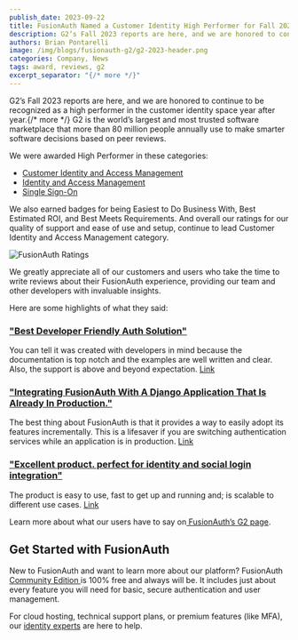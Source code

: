 ```yaml
---
publish_date: 2023-09-22
title: FusionAuth Named a Customer Identity High Performer for Fall 2023
description: G2’s Fall 2023 reports are here, and we are honored to continue to be recognized as a high performer in the customer identity space year after year.
authors: Brian Pontarelli
image: /img/blogs/fusionauth-g2/g2-2023-header.png
categories: Company, News
tags: award, reviews, g2
excerpt_separator: "{/* more */}"
---
```

G2’s Fall 2023 reports are here, and we are honored to continue to be recognized as a high performer in the customer identity space year after year.{/* more */} G2 is the world’s largest and most trusted software marketplace that more than 80 million people annually use to make smarter software decisions based on peer reviews.

We were awarded High Performer in these categories:

* [Customer Identity and Access Management](https://www.g2.com/categories/customer-identity-and-access-management-ciam)
* [Identity and Access Management](https://www.g2.com/categories/identity-and-access-management-iam)
* [Single Sign-On](https://www.g2.com/categories/single-sign-on-sso)

We also earned badges for being Easiest to Do Business With, Best Estimated ROI, and Best Meets Requirements. And overall our ratings for our quality of support and ease of use and setup, continue to lead Customer Identity and Access Management category.

![FusionAuth Ratings](/img/blogs/fusionauth-g2/ratings.png)

We greatly appreciate all of our customers and users who take the time to write reviews about their FusionAuth experience, providing our team and other developers with invaluable insights. 

Here are some highlights of what they said:

### ["Best Developer Friendly Auth Solution"](https://www.g2.com/survey_responses/fusionauth-review-7300266)

You can tell it was created with developers in mind because the documentation is top notch and the examples are well written and clear. Also, the support is above and beyond expectation. [Link](https://www.g2.com/products/fusionauth/reviews/fusionauth-review-7300266)

### ["Integrating FusionAuth With A Django Application That Is Already In Production."](https://www.g2.com/survey_responses/fusionauth-review-7924796)

The best thing about FusionAuth is that it provides a way to easily adopt its features incrementally. This is a lifesaver if you are switching authentication services while an application is in production. [Link](https://www.g2.com/products/fusionauth/reviews/fusionauth-review-7924796)

### ["Excellent product. perfect for identity and social login integration"](https://www.g2.com/survey_responses/fusionauth-review-7796286)

The product is easy to use, fast to get up and running and; is scalable to different use cases. [Link](https://www.g2.com/products/fusionauth/reviews/fusionauth-review-7796286)

Learn more about what our users have to say on[ FusionAuth’s G2 page](https://www.g2.com/products/fusionauth/reviews). 

## Get Started with FusionAuth

New to FusionAuth and want to learn more about our platform? FusionAuth [Community Edition ](/download)is 100% free and always will be. It includes just about every feature you will need for basic, secure authentication and user management. 

For cloud hosting, technical support plans, or premium features (like MFA), our [identity experts](/contact) are here to help.  

